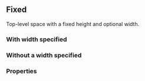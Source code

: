 

<CommonHeader />

<Meta of={FixedStories} />

## Fixed

Top-level space with a fixed height and optional width.

### With width specified

<Canvas>
  <Story of={FixedStories.WithWidth} />
</Canvas>

### Without a width specified

<Canvas>
  <Story of={FixedStories.WithoutWidth} />
</Canvas>

### Properties

<Story of={FixedStories.Properties} />
